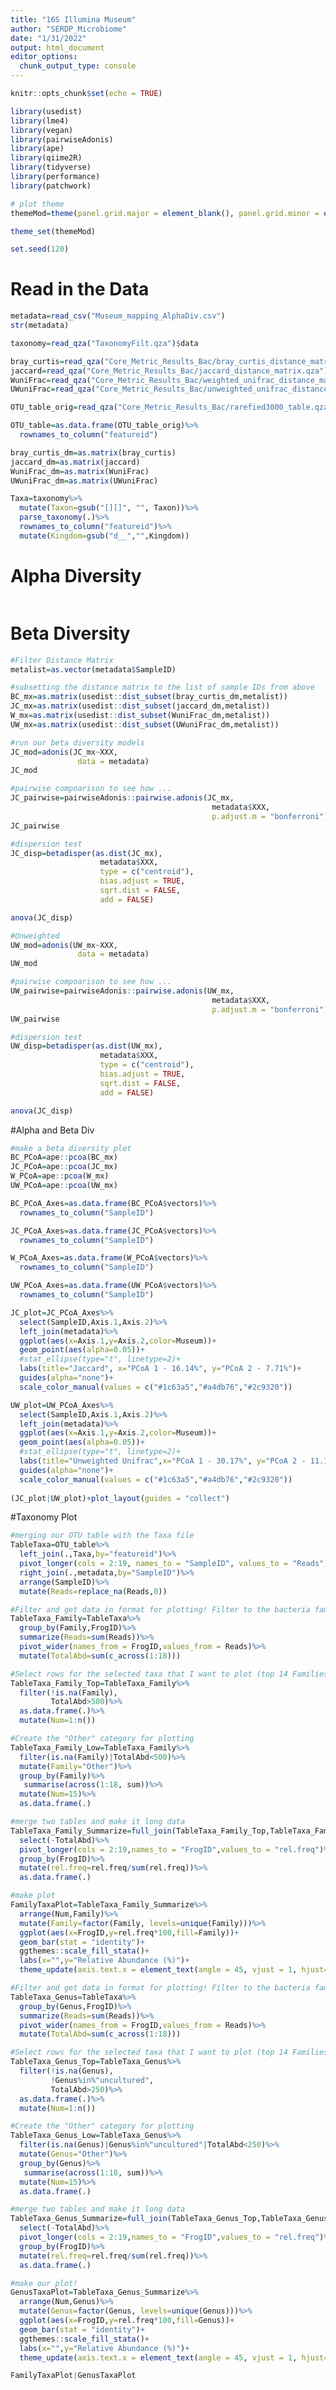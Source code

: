 ```yaml
---
title: "16S Illumina Museum"
author: "SERDP_Microbiome"
date: "1/31/2022"
output: html_document
editor_options: 
  chunk_output_type: console
---
```


```r
knitr::opts_chunk$set(echo = TRUE)

library(usedist)
library(lme4)
library(vegan)
library(pairwiseAdonis)
library(ape)
library(qiime2R)
library(tidyverse)
library(performance)
library(patchwork)

# plot theme
themeMod=theme(panel.grid.major = element_blank(), panel.grid.minor = element_blank(), strip.background = element_blank(), text = element_text(colour = "black", size = 15),  axis.text = element_text(size = 15, color="black"),panel.border = element_blank(), axis.line.x = element_line(color="black", size = .5), axis.line.y = element_line(color="black", size = .5), plot.title=element_text(hjust =-.25),panel.background = element_rect(colour =NA, fill = NA))

theme_set(themeMod)

set.seed(120)
```

# Read in the Data


```r
metadata=read_csv("Museum_mapping_AlphaDiv.csv")
str(metadata)

taxonomy=read_qza("TaxonomyFilt.qza")$data

bray_curtis=read_qza("Core_Metric_Results_Bac/bray_curtis_distance_matrix.qza")$data
jaccard=read_qza("Core_Metric_Results_Bac/jaccard_distance_matrix.qza")$data
WuniFrac=read_qza("Core_Metric_Results_Bac/weighted_unifrac_distance_matrix.qza")$data
UWuniFrac=read_qza("Core_Metric_Results_Bac/unweighted_unifrac_distance_matrix.qza")$data

OTU_table_orig=read_qza("Core_Metric_Results_Bac/rarefied3000_table.qza")$data

OTU_table=as.data.frame(OTU_table_orig)%>%
  rownames_to_column("featureid")

bray_curtis_dm=as.matrix(bray_curtis)
jaccard_dm=as.matrix(jaccard)
WuniFrac_dm=as.matrix(WuniFrac)
UWuniFrac_dm=as.matrix(UWuniFrac)

Taxa=taxonomy%>%
  mutate(Taxon=gsub("[][]", "", Taxon))%>%
  parse_taxonomy(.)%>%
  rownames_to_column("featureid")%>%
  mutate(Kingdom=gsub("d__","",Kingdom))

```

# Alpha Diversity

```r


```

# Beta Diversity

```r
#Filter Distance Matrix
metalist=as.vector(metadata$SampleID)

#subsetting the distance matrix to the list of sample IDs from above
BC_mx=as.matrix(usedist::dist_subset(bray_curtis_dm,metalist))
JC_mx=as.matrix(usedist::dist_subset(jaccard_dm,metalist))
W_mx=as.matrix(usedist::dist_subset(WuniFrac_dm,metalist))
UW_mx=as.matrix(usedist::dist_subset(UWuniFrac_dm,metalist))

#run our beta diversity models
JC_mod=adonis(JC_mx~XXX,
               data = metadata)
JC_mod

#pairwise compoarison to see how ...
JC_pairwise=pairwiseAdonis::pairwise.adonis(JC_mx, 
                                             metadata$XXX,
                                             p.adjust.m = "bonferroni")
JC_pairwise

#dispersion test
JC_disp=betadisper(as.dist(JC_mx), 
                    metadata$XXX,
                    type = c("centroid"),
                    bias.adjust = TRUE,
                    sqrt.dist = FALSE,
                    add = FALSE)

anova(JC_disp)

#Unweighted
UW_mod=adonis(UW_mx~XXX,
               data = metadata)
UW_mod

#pairwise compoarison to see how ...
UW_pairwise=pairwiseAdonis::pairwise.adonis(UW_mx, 
                                             metadata$XXX,
                                             p.adjust.m = "bonferroni")
UW_pairwise

#dispersion test
UW_disp=betadisper(as.dist(UW_mx), 
                    metadata$XXX,
                    type = c("centroid"),
                    bias.adjust = TRUE,
                    sqrt.dist = FALSE,
                    add = FALSE)

anova(JC_disp)
```

#Alpha and Beta Div

```r
#make a beta diversity plot
BC_PCoA=ape::pcoa(BC_mx)
JC_PCoA=ape::pcoa(JC_mx)
W_PCoA=ape::pcoa(W_mx)
UW_PCoA=ape::pcoa(UW_mx)

BC_PCoA_Axes=as.data.frame(BC_PCoA$vectors)%>%
  rownames_to_column("SampleID")

JC_PCoA_Axes=as.data.frame(JC_PCoA$vectors)%>%
  rownames_to_column("SampleID")

W_PCoA_Axes=as.data.frame(W_PCoA$vectors)%>%
  rownames_to_column("SampleID")

UW_PCoA_Axes=as.data.frame(UW_PCoA$vectors)%>%
  rownames_to_column("SampleID")

JC_plot=JC_PCoA_Axes%>%
  select(SampleID,Axis.1,Axis.2)%>%
  left_join(metadata)%>%
  ggplot(aes(x=Axis.1,y=Axis.2,color=Museum))+
  geom_point(aes(alpha=0.05))+
  #stat_ellipse(type="t", linetype=2)+
  labs(title="Jaccard", x="PCoA 1 - 16.14%", y="PCoA 2 - 7.71%")+
  guides(alpha="none")+
  scale_color_manual(values = c("#1c63a5","#a4db76","#2c9320"))

UW_plot=UW_PCoA_Axes%>%
  select(SampleID,Axis.1,Axis.2)%>%
  left_join(metadata)%>%
  ggplot(aes(x=Axis.1,y=Axis.2,color=Museum))+
  geom_point(aes(alpha=0.05))+
  #stat_ellipse(type="t", linetype=2)+
  labs(title="Unweighted Unifrac",x="PCoA 1 - 30.17%", y="PCoA 2 - 11.13%")+
  guides(alpha="none")+
  scale_color_manual(values = c("#1c63a5","#a4db76","#2c9320"))
  
(JC_plot|UW_plot)+plot_layout(guides = "collect")

```

#Taxonomy Plot

```r
#merging our OTU table with the Taxa file
TableTaxa=OTU_table%>%
  left_join(.,Taxa,by="featureid")%>%
  pivot_longer(cols = 2:19, names_to = "SampleID", values_to = "Reads")%>%
  right_join(.,metadata,by="SampleID")%>%
  arrange(SampleID)%>%
  mutate(Reads=replace_na(Reads,0))

#Filter and get data in format for plotting! Filter to the bacteria family level
TableTaxa_Family=TableTaxa%>%
  group_by(Family,FrogID)%>%
  summarize(Reads=sum(Reads))%>%
  pivot_wider(names_from = FrogID,values_from = Reads)%>%
  mutate(TotalAbd=sum(c_across(1:18)))

#Select rows for the selected taxa that I want to plot (top 14 Families plus the "Other")
TableTaxa_Family_Top=TableTaxa_Family%>%
  filter(!is.na(Family),
         TotalAbd>500)%>%
  as.data.frame(.)%>%
  mutate(Num=1:n())

#Create the "Other" category for plotting
TableTaxa_Family_Low=TableTaxa_Family%>%
  filter(is.na(Family)|TotalAbd<500)%>%
  mutate(Family="Other")%>%
  group_by(Family)%>%
   summarise(across(1:18, sum))%>%
  mutate(Num=15)%>%
  as.data.frame(.)

#merge two tables and make it long data
TableTaxa_Family_Summarize=full_join(TableTaxa_Family_Top,TableTaxa_Family_Low)%>%
  select(-TotalAbd)%>%
  pivot_longer(cols = 2:19,names_to = "FrogID",values_to = "rel.freq")%>%
  group_by(FrogID)%>%
  mutate(rel.freq=rel.freq/sum(rel.freq))%>%
  as.data.frame(.)

#make plot
FamilyTaxaPlot=TableTaxa_Family_Summarize%>%
  arrange(Num,Family)%>%
  mutate(Family=factor(Family, levels=unique(Family)))%>%
  ggplot(aes(x=FrogID,y=rel.freq*100,fill=Family))+
  geom_bar(stat = "identity")+
  ggthemes::scale_fill_stata()+
  labs(x="",y="Relative Abundance (%)")+
  theme_update(axis.text.x = element_text(angle = 45, vjust = 1, hjust=1,size=10))

#Filter and get data in format for plotting! Filter to the bacteria family level
TableTaxa_Genus=TableTaxa%>%
  group_by(Genus,FrogID)%>%
  summarize(Reads=sum(Reads))%>%
  pivot_wider(names_from = FrogID,values_from = Reads)%>%
  mutate(TotalAbd=sum(c_across(1:18)))

#Select rows for the selected taxa that I want to plot (top 14 Families plus the "Other")
TableTaxa_Genus_Top=TableTaxa_Genus%>%
  filter(!is.na(Genus),
         !Genus%in%"uncultured",
         TotalAbd>250)%>%
  as.data.frame(.)%>%
  mutate(Num=1:n())

#Create the "Other" category for plotting
TableTaxa_Genus_Low=TableTaxa_Genus%>%
  filter(is.na(Genus)|Genus%in%"uncultured"|TotalAbd<250)%>%
  mutate(Genus="Other")%>%
  group_by(Genus)%>%
   summarise(across(1:18, sum))%>%
  mutate(Num=15)%>%
  as.data.frame(.)

#merge two tables and make it long data
TableTaxa_Genus_Summarize=full_join(TableTaxa_Genus_Top,TableTaxa_Genus_Low)%>%
  select(-TotalAbd)%>%
  pivot_longer(cols = 2:19,names_to = "FrogID",values_to = "rel.freq")%>%
  group_by(FrogID)%>%
  mutate(rel.freq=rel.freq/sum(rel.freq))%>%
  as.data.frame(.)

#make our plot!
GenusTaxaPlot=TableTaxa_Genus_Summarize%>%
  arrange(Num,Genus)%>%
  mutate(Genus=factor(Genus, levels=unique(Genus)))%>%
  ggplot(aes(x=FrogID,y=rel.freq*100,fill=Genus))+
  geom_bar(stat = "identity")+
  ggthemes::scale_fill_stata()+
  labs(x="",y="Relative Abundance (%)")+
  theme_update(axis.text.x = element_text(angle = 45, vjust = 1, hjust=1,size=10))

FamilyTaxaPlot|GenusTaxaPlot

```

